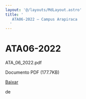 ```yaml
---
layout: '@/layouts/MdLayout.astro'
title: '
   ATA06-2022 — Campus Arapiraca
  '
---
```






ATA06-2022
==========














 ATA\_06\_2022.pdf
   

 Documento PDF
 (177.7KB)
 

<a class="btn btn-secondary download" href="https://arapiraca.ufal.br/graduacao/ciencia-da-computacao/documentos/atas-do-colegiado-e-nde/colegiado/2022/copy5_of_ata_01_2022.pdf/%40%40download/file/ATA_06_2022.pdf">
 Baixar
</a>




























 de
 


















